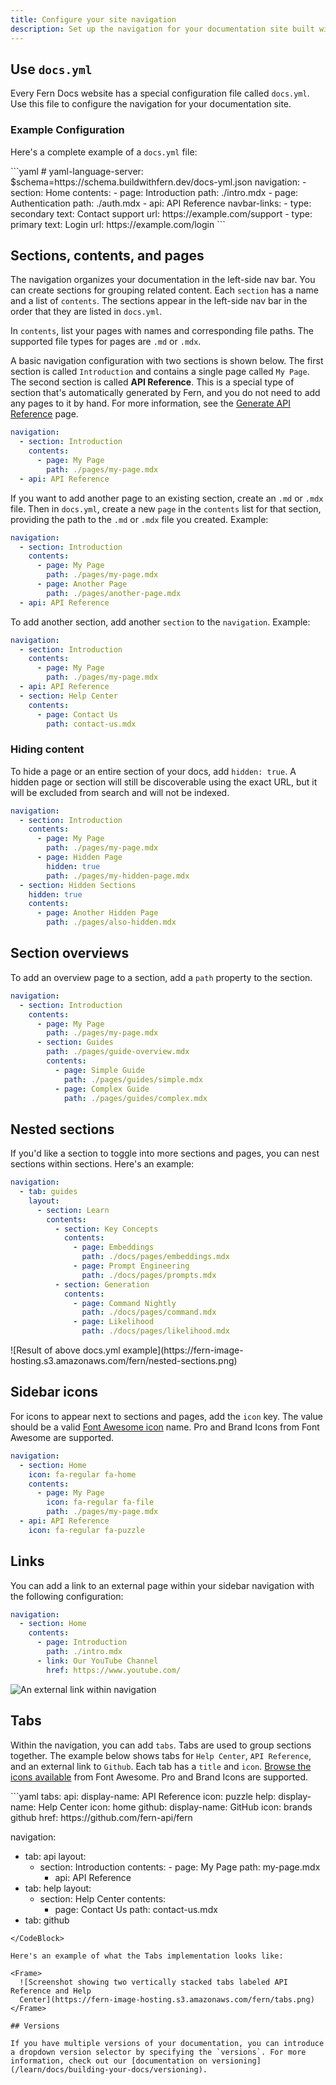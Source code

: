 ---
title: Configure your site navigation
description: Set up the navigation for your documentation site built with Fern Docs using the docs.yml file, including tabs, sections, pages, and more.
---

## Use `docs.yml`

Every Fern Docs website has a special configuration file called `docs.yml`. Use this file to configure the navigation for your documentation site. 

### Example Configuration

Here's a complete example of a `docs.yml` file:

<CodeBlock title="An example docs.yml">
```yaml
# yaml-language-server: $schema=https://schema.buildwithfern.dev/docs-yml.json
navigation:
  - section: Home
    contents:
      - page: Introduction
        path: ./intro.mdx
      - page: Authentication
        path: ./auth.mdx
  - api: API Reference
navbar-links:
  - type: secondary
    text: Contact support
    url: https://example.com/support
  - type: primary
    text: Login
    url: https://example.com/login
```
</CodeBlock>

## Sections, contents, and pages

The navigation organizes your documentation in the left-side nav bar. You can create sections for grouping related content. Each `section` has a name and a list of `contents`. The sections appear in the left-side nav bar in the order that they are listed in `docs.yml`.

In `contents`, list your pages with names and corresponding file paths. The supported file types for pages are `.md` or `.mdx`.

A basic navigation configuration with two sections is shown below. The first section is called `Introduction` and contains a single page called `My Page`. The second section is called **API Reference**. This is a special type of section that's automatically generated by Fern, and you do not need to add any pages to it by hand. For more information, see the [Generate API Reference](/learn/docs/api-references/generate-api-ref) page.

```yaml Example navigation config
navigation:
  - section: Introduction
    contents:
      - page: My Page
        path: ./pages/my-page.mdx
  - api: API Reference
```

If you want to add another page to an existing section, create an `.md` or `.mdx` file. Then in `docs.yml`, create a new `page` in the `contents` list for that section, providing the path to the `.md` or `.mdx` file you created. Example:

```yaml Example navigation config
navigation:
  - section: Introduction
    contents:
      - page: My Page
        path: ./pages/my-page.mdx
      - page: Another Page
        path: ./pages/another-page.mdx
  - api: API Reference
```

To add another section, add another `section` to the `navigation`. Example:

```yaml Example navigation config with additional section
navigation:
  - section: Introduction
    contents:
      - page: My Page
        path: ./pages/my-page.mdx
  - api: API Reference
  - section: Help Center
    contents:
      - page: Contact Us
        path: contact-us.mdx
```

### Hiding content

To hide a page or an entire section of your docs, add `hidden: true`. A hidden page or section will still be discoverable using the exact URL, but it will be excluded from search and will not be indexed.

```yaml Example navigation config with additional section {7, 10}
navigation:
  - section: Introduction
    contents:
      - page: My Page
        path: ./pages/my-page.mdx
      - page: Hidden Page
        hidden: true
        path: ./pages/my-hidden-page.mdx
  - section: Hidden Sections
    hidden: true
    contents:
      - page: Another Hidden Page
        path: ./pages/also-hidden.mdx
```

## Section overviews

To add an overview page to a section, add a `path` property to the section.

```yaml Example section with an overview {7}
navigation:
  - section: Introduction
    contents:
      - page: My Page
        path: ./pages/my-page.mdx
      - section: Guides
        path: ./pages/guide-overview.mdx
        contents:
          - page: Simple Guide
            path: ./pages/guides/simple.mdx
          - page: Complex Guide
            path: ./pages/guides/complex.mdx
```

## Nested sections

If you'd like a section to toggle into more sections and pages, you can nest sections within sections. Here's an example:

```yaml Example navigation config with nested sections
navigation:
  - tab: guides
    layout:
      - section: Learn
        contents:
          - section: Key Concepts
            contents:
              - page: Embeddings
                path: ./docs/pages/embeddings.mdx
              - page: Prompt Engineering
                path: ./docs/pages/prompts.mdx
          - section: Generation
            contents:
              - page: Command Nightly
                path: ./docs/pages/command.mdx
              - page: Likelihood
                path: ./docs/pages/likelihood.mdx
```

<Frame>
![Result of above docs.yml example](https://fern-image-hosting.s3.amazonaws.com/fern/nested-sections.png)
</Frame>

## Sidebar icons

For icons to appear next to sections and pages, add the `icon` key. The value should be a valid [Font Awesome icon](https://fontawesome.com/icons) name. Pro and Brand Icons from Font Awesome are supported.

```yaml Example navigation config with icons
navigation:
  - section: Home
    icon: fa-regular fa-home
    contents:
      - page: My Page
        icon: fa-regular fa-file
        path: ./pages/my-page.mdx
  - api: API Reference
    icon: fa-regular fa-puzzle
```

## Links

You can add a link to an external page within your sidebar navigation with the following configuration:

```yaml title="docs.yml"
navigation:
  - section: Home
    contents:
      - page: Introduction
        path: ./intro.mdx
      - link: Our YouTube Channel
        href: https://www.youtube.com/
```

<Frame>
  <img src="./external-link.png" alt="An external link within navigation" />
</Frame>

## Tabs

Within the navigation, you can add `tabs`. Tabs are used to group sections together. The example below shows tabs for `Help Center`, `API Reference`, and an external link to `Github`. Each tab has a `title` and `icon`. [Browse the icons available](https://fontawesome.com/icons) from Font Awesome. Pro and Brand Icons are supported.

<CodeBlock title="docs.yml">
```yaml
tabs: 
  api: 
    display-name: API Reference
    icon: puzzle
  help:
    display-name: Help Center
    icon: home
  github:
    display-name: GitHub
    icon: brands github
    href: https://github.com/fern-api/fern
    
 navigation: 
  - tab: api
    layout: 
      - section: Introduction
          contents: 
            - page: My Page
                path: my-page.mdx
        - api: API Reference   
  - tab: help
    layout: 
      - section: Help Center
        contents: 
          - page: Contact Us
              path: contact-us.mdx
  - tab: github
```
</CodeBlock>

Here's an example of what the Tabs implementation looks like:

<Frame>
  ![Screenshot showing two vertically stacked tabs labeled API Reference and Help
  Center](https://fern-image-hosting.s3.amazonaws.com/fern/tabs.png)
</Frame>

## Versions

If you have multiple versions of your documentation, you can introduce a dropdown version selector by specifying the `versions`. For more information, check out our [documentation on versioning](/learn/docs/building-your-docs/versioning).
